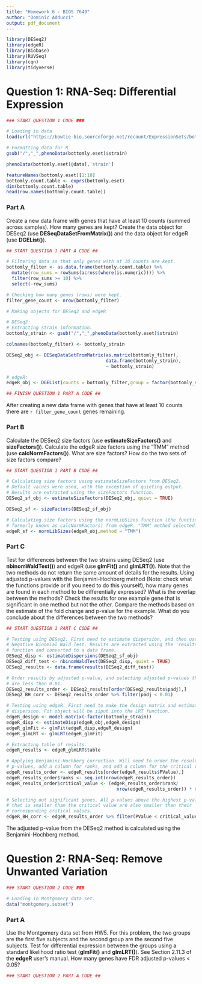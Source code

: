 ```yaml
---
title: "Homework 6 - BIOS 7649"
author: "Dominic Adducci"
output: pdf_document
---
```


```r

library(DESeq2)
library(edgeR)
library(Biobase)
library(RUVSeq)
library(cqn)
library(tidyverse)

```

# Question 1: RNA-Seq: Differential Expression 

```r

### START QUESTION 1 CODE ###

# Loading in data 
load(url("https://bowtie-bio.sourceforge.net/recount/ExpressionSets/bottomly_eset.RData"))

# Formatting data for R
gsub("/","_",phenoData(bottomly.eset)$strain)

phenoData(bottomly.eset)@data[,'strain']

featureNames(bottomly.eset)[1:10]
bottomly.count.table <- exprs(bottomly.eset)
dim(bottomly.count.table)
head(row.names(bottomly.count.table))

```

### Part A
Create a new data frame with genes that have at least 10 counts (summed across samples). How many genes are kept? Create the data object for DESeq2 (use **DESeqDataSetFromMatrix()**) and the data object for edgeR (use **DGEList()**). 

```r

## START QUESTION 1 PART A CODE ##

# Filtering data so that only genes with at 10 counts are kept. 
bottomly_filter <- as.data.frame(bottomly.count.table) %>%
  mutate(row_sums = rowSums(across(where(is.numeric)))) %>%
  filter(row_sums >= 10) %>%
  select(-row_sums)

# Checking how many genes (rows) were kept. 
filter_gene_count <- nrow(bottomly_filter)

# Making objects for DESeq2 and edgeR

# DESeq2: 
# Extracting strain information. 
bottomly_strain <- gsub("/","_",phenoData(bottomly.eset)$strain)

colnames(bottomly_filter) <- bottomly_strain

DESeq2_obj <- DESeqDataSetFromMatrix(as.matrix(bottomly_filter),
                                     data.frame(bottomly_strain), 
                                     ~ bottomly_strain)

# edgeR:
edgeR_obj <- DGEList(counts = bottomly_filter,group = factor(bottomly_strain))

## FINISH QUESTION 1 PART A CODE ##

```

After creating a new data frame with genes that have at least 10 counts there are `r filter_gene_count` genes remaining. 

### Part B
Calculate the DESeq2 size factors (use **estimateSizeFactors()** and **sizeFactors()**). Calculate the edgeR size factors using the "TMM" method (use **calcNormFactors()**). What are size factors? How do the two sets of size factors compare? 

```r

## START QUESTION 1 PART B CODE ##

# Calculating size factors using estimateSizeFactors from DESeq2. 
# Default values were used, with the exception of quieting output. 
# Results are extracted using the sizeFactors function. 
DESeq2_sf_obj <- estimateSizeFactors(DESeq2_obj, quiet = TRUE)

DESeq2_sf <- sizeFactors(DESeq2_sf_obj)

# Calculating size factors using the normLibSizes function (the function 
# formerly known as calcNormFactors) from edgeR. "TMM" method selected. 
edgeR_sf <- normLibSizes(edgeR_obj,method = "TMM")

```


### Part C
Test for differences between the two strains using DESeq2 (use **nbinomWaldTest()**) and edgeR (use **glmFit()** and **glmLRT()**). Note that the two methods do not return the same amount of details for the results. Using adjusted p-values with the Benjamini-Hochberg method (Note: check what the functions provide or if you need to do this yourself), how many genes are found in each method to be differentially expressed? What is the overlap between the methods? Check the results for one example gene that is significant in one method but not the other. Compare the methods based on the estimate of the fold change and p-value for the example. What do you conclude about the differences between the two methods? 

```r

## START QUESTION 1 PART C CODE ##

# Testing using DESeq2. First need to estimate dispersion, and then use the 
# Negative Binomial Wald Test. Results are extracted using the 'results()'
# function and converted to a data frame. 
DESeq2_disp <- estimateDispersions(DESeq2_sf_obj)
DESeq2_diff_test <- nbinomWaldTest(DESeq2_disp, quiet = TRUE)
DESeq2_results <- data.frame(results(DESeq2_diff_test))

# Order results by adjusted p-value, and selecting adjusted p-values that 
# are less than 0.01. 
DESeq2_results_order <- DESeq2_results[order(DESeq2_results$padj),]
DESeq2_BH_corr <- DESeq2_results_order %>% filter(padj < 0.01)

# Testing using edgeR. First need to make the design matrix and estimate the 
# dispersion. Fit object will be iiput into the LRT function. 
edgeR_design <- model.matrix(~factor(bottomly_strain))
edgeR_disp <- estimateDisp(edgeR_obj,edgeR_design)
edgeR_glmFit <- glmFit(edgeR_disp,edgeR_design)
edgeR_glmLRT <- glmLRT(edgeR_glmFit)

# Extracting table of results. 
edgeR_results <- edgeR_glmLRT$table

# Applying Benjamini-Hochberg correction. Will need to order the results by
# p-values, add a column for ranks, and add a column for the critical values.
edgeR_results_order <- edgeR_results[order(edgeR_results$PValue),]
edgeR_results_order$ranks <- seq.int(nrow(edgeR_results_order))
edgeR_results_order$critical_value <- (edgeR_results_order$rank/
                                         nrow(edgeR_results_order)) * 0.01

# Selecting out significant genes. All p-values above the highest p-value
# that is smaller than the critical value are also smaller than their 
# corresponding critical values. 
edgeR_BH_corr <- edgeR_results_order %>% filter(PValue < critical_value)


```

The adjusted p-value from the DESeq2 method is calculated using the Benjamini-Hochberg method. 

# Question 2: RNA-Seq: Remove Unwanted Variation

```r

### START QUESTION 2 CODE ###

# Loading in Montgomery data set.
data("montgomery.subset")

```

### Part A
Use the Montgomery data set from HW5. For this problem, the two groups are the first five subjects and the second group are the second five subjects. Test for differential expression between the groups using a standard likelihood ratio test (**glmFit()** and **glmLRT()**). See Section 2.11.3 of the **edgeR** user's manual. How many genes have FDR adjusted p-values < 0.05? 

```r

### START QUESTION 2 PART A CODE ##



```





